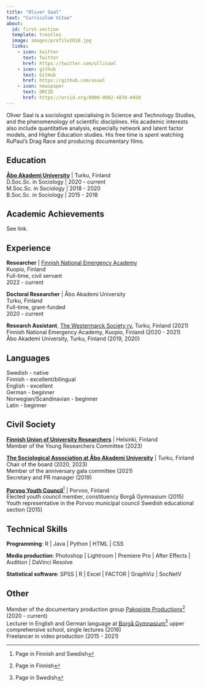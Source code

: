 ```yaml
---
title: "Oliver Saal"
text: "Curriculum Vitae"
about:
  id: first-section
  template: trestles
  image: images/profile2018.jpg
  links:
    - icon: twitter
      text: Twitter
      href: https://twitter.com/ollisaal
    - icon: github
      text: GitHub
      href: https://github.com/osaal
    - icon: newspaper
      text: ORCID
      href: https://orcid.org/0000-0002-4870-0458
---
```

::: {#first-section}
Oliver Saal is a sociologist specialising in Science and Technology Studies, and the phenomenology of scientific disciplines. His academic interests also include quantitative analysis, especially network and latent factor models, and Higher Education studies. His free time is spent watching RuPaul's Drag Race and producing documentary films.

## Education

[**Åbo Akademi University**](https://abo.fi/en/) | Turku, Finland <br/>
D.Soc.Sc. in Sociology | 2020 - current <br/>
M.Soc.Sc. in Sociology | 2018 - 2020 <br/>
B.Soc.Sc. in Sociology | 2015 - 2018

## Academic Achievements
See link.

:::

## Experience
**Researcher** | [Finnish National Emergency Academy](https://pelastusopisto.fi/en/) <br/>
Kuopio, Finland <br/>
Full-time, civil servant <br/>
2022 - current

**Doctoral Researcher** | Åbo Akademi University <br/>
Turku, Finland <br/>
Full-time, grant-funded <br/>
2020 - current

**Research Assistant**,
[The Westermarck Society ry](https://www.facebook.com/westermarckseura/), Turku, Finland (2021) <br/>
Finnish National Emergency Academy, Kuopio, Finland (2020 - 2021) <br/>
Åbo Akademi University, Turku, Finland (2019, 2020)

## Languages
Swedish - native <br/>
Finnish - excellent/bilingual <br/>
English - excellent <br/>
German - beginner <br/>
Norwegian/Scandinavian - beginner <br/>
Latin - beginner

## Civil Society
[**Finnish Union of University Researchers**](https://tieteentekijat.fi/en/home/) | Helsinki, Finland <br/>
Member of the Young Researchers Committee (2023)

[**The Sociological Association at Åbo Akademi University**](https://anomiabo.wixsite.com/anomi?lang=en) | Turku, Finland <br/>
Chair of the board (2020, 2023) <br/>
Member of the anniversary gala committee (2021) <br/>
Secretary and PR manager (2019) <br/>

[**Porvoo Youth Council**](http://www.nuvaporvoo.fi/)^[Page in Finnish and Swedish] | Porvoo, Finland <br/>
Elected youth council member, constituency Borgå Gymnasium (2015) <br/>
Youth representative in the Porvoo municipal council Swedish educational section (2015)

## Technical Skills
**Programming**: R | Java | Python | HTML | CSS

**Media production**: Photoshop | Lightroom | Premiere Pro | After Effects | Audition | DaVinci Resolve

**Statistical software**: SPSS | R | Excel | FACTOR | GraphViz | SocNetV

## Other
Member of the documentary production group [Pakopiste Productions](https://www.facebook.com/profile.php?id=100088154507832)^[Page in Finnish] (2020 - current) <br/>
Lecturer in English and German language at [Borgå Gymnasium](https://www.porvoo.fi/sv/fostran-och-utbildning/gymnasier-och-yrkesutbildning/borga-gymnasium/)^[Page in Swedish] upper comprehensive school, single lectures (2016) <br/>
Freelancer in video production (2015 - 2021)